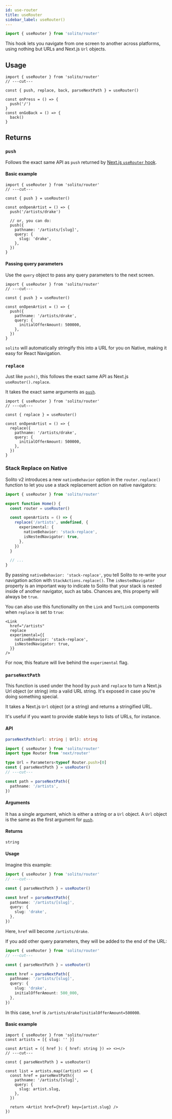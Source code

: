```yaml
---
id: use-router
title: useRouter
sidebar_label: useRouter()
---
```


```ts twoslash import
import { useRouter } from 'solito/router'
```

This hook lets you navigate from one screen to another across platforms, using nothing but URLs and Next.js `Url` objects.

## Usage

```tsx twoslash main
import { useRouter } from 'solito/router'
// ---cut---

const { push, replace, back, parseNextPath } = useRouter()

const onPress = () => {
  push('/')
}
const onGoBack = () => {
  back()
}
```

## Returns

### `push`

Follows the exact same API as `push` returned by [Next.js `useRouter` hook](https://nextjs.org/docs/api-reference/next/router#router-object).

#### Basic example

```tsx twoslash
import { useRouter } from 'solito/router'
// ---cut---

const { push } = useRouter()

const onOpenArtist = () => {
  push('/artists/drake')

  // or, you can do:
  push({
    pathname: '/artists/[slug]',
    query: {
      slug: 'drake',
    },
  })
}
```

#### Passing query parameters

Use the `query` object to pass any query parameters to the next screen.

```tsx twoslash
import { useRouter } from 'solito/router'
// ---cut---

const { push } = useRouter()

const onOpenArtist = () => {
  push({
    pathname: '/artists/drake',
    query: {
      initialOfferAmount: 500000,
    },
  })
}
```

`solito` will automatically stringify this into a URL for you on Native, making it easy for React Navigation.

### `replace`

Just like `push()`, this follows the exact same API as Next.js `useRouter().replace`.

It takes the exact same arguments as [`push`](#push).

```tsx twoslash
import { useRouter } from 'solito/router'
// ---cut---

const { replace } = useRouter()

const onOpenArtist = () => {
  replace({
    pathname: '/artists/drake',
    query: {
      initialOfferAmount: 500000,
    },
  })
}
```

### Stack Replace on Native

Solito v2 introduces a new `nativeBehavior` option in the `router.replace()` function to let you use a stack replacement action on native navigators:

```ts
import { useRouter } from 'solito/router'

export function Home() {
  const router = useRouter()

  const openArtists = () => {
    replace('/artists', undefined, {
      experimental: {
        nativeBehavior: 'stack-replace',
        isNestedNavigator: true,
      },
    })
  }

  // ...
}
```

By passing `nativeBehavior: 'stack-replace'`, you tell Solito to re-write your navigation action with `StackActions.replace()`. The `isNestedNavigator` property is an important way to indicate to Solito that your stack is nested inside of another navigator, such as tabs. Chances are, this property will always be `true`.

You can also use this functionality on the `Link` and `TextLink` components when `replace` is set to `true`:

```tsx
<Link
  href="/artists"
  replace
  experimental={{
    nativeBehavior: 'stack-replace',
    isNestedNavigator: true,
  }}
/>
```

For now, this feature will live behind the `experimental` flag.

### `parseNextPath`

This function is used under the hood by `push` and `replace` to turn a Next.js Url object (or string) into a valid URL string. It's exposed in case you're doing something special.

It takes a Next.js `Url` object (or a string) and returns a stringified URL.

It's useful if you want to provide stable keys to lists of URLs, for instance.

#### API

```ts
parseNextPath(url: string | Url): string
```

```ts twoslash
import { useRouter } from 'solito/router'
import type Router from 'next/router'

type Url = Parameters<typeof Router.push>[0]
const { parseNextPath } = useRouter()
// ---cut---

const path = parseNextPath({
  pathname: '/artists',
})
```

#### Arguments

It has a single argument, which is either a string or a `Url` object. A `Url` object is the same as the first argument for [`push`](#push).

#### Returns

`string`

#### Usage

Imagine this example:

```ts twoslash
import { useRouter } from 'solito/router'
// ---cut---

const { parseNextPath } = useRouter()

const href = parseNextPath({
  pathname: '/artists/[slug]',
  query: {
    slug: 'drake',
  },
})
```

Here, `href` will become `/artists/drake`.

If you add other query parameters, they will be added to the end of the URL:

```ts twoslash
import { useRouter } from 'solito/router'
// ---cut---

const { parseNextPath } = useRouter()

const href = parseNextPath({
  pathname: '/artists/[slug]',
  query: {
    slug: 'drake',
    initialOfferAmount: 500_000,
  },
})
```

In this case, `href` is `/artists/drake?initialOfferAmount=500000`.

#### Basic example

```tsx twoslash
import { useRouter } from 'solito/router'
const artists = [{ slug: '' }]

const Artist = ({ href }: { href: string }) => <></>
// ---cut---

const { parseNextPath } = useRouter()

const list = artists.map((artist) => {
  const href = parseNextPath({
    pathname: '/artists/[slug]',
    query: {
      slug: artist.slug,
    },
  })

  return <Artist href={href} key={artist.slug} />
})
```
